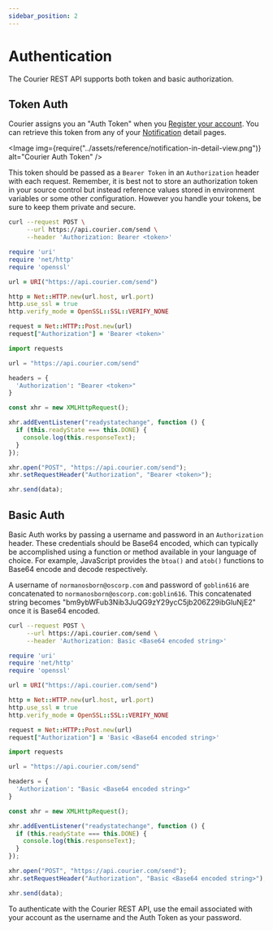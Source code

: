 ```yaml
---
sidebar_position: 2
---
```



# Authentication

The Courier REST API supports both token and basic authorization.

## Token Auth

Courier assigns you an "Auth Token" when you [Register your account](https://app.courier.com/signup). You can retrieve this token from any of your [Notification](https://app.courier.com/designer/notifications) detail pages.

<Image
  img={require("../assets/reference/notification-in-detail-view.png")}
  alt="Courier Auth Token"
/>

This token should be passed as a `Bearer Token` in an `Authorization` header with each request. Remember, it is best not to store an authorization token in your source control but instead reference values stored in environment variables or some other configuration. However you handle your tokens, be sure to keep them private and secure.

<Tabs groupId="code">
<TabItem value="bash" label="cURL">

```bash
curl --request POST \
     --url https://api.courier.com/send \
     --header 'Authorization: Bearer <token>'
```

</TabItem>
<TabItem value="ruby" label="Ruby">

```ruby
require 'uri'
require 'net/http'
require 'openssl'

url = URI("https://api.courier.com/send")

http = Net::HTTP.new(url.host, url.port)
http.use_ssl = true
http.verify_mode = OpenSSL::SSL::VERIFY_NONE

request = Net::HTTP::Post.new(url)
request["Authorization"] = 'Bearer <token>'
```

</TabItem>
<TabItem value="python" label="Python">

```python
import requests

url = "https://api.courier.com/send"

headers = {
  'Authorization': "Bearer <token>"
}
```

</TabItem>
<TabItem value="js" label="JavaScript">

```js
const xhr = new XMLHttpRequest();

xhr.addEventListener("readystatechange", function () {
  if (this.readyState === this.DONE) {
    console.log(this.responseText);
  }
});

xhr.open("POST", "https://api.courier.com/send");
xhr.setRequestHeader("Authorization", "Bearer <token>");

xhr.send(data);
```

</TabItem>
</Tabs>

## Basic Auth

Basic Auth works by passing a username and password in an `Authorization` header. These credentials should be Base64 encoded, which can typically be accomplished using a function or method available in your language of choice. For example, JavaScript provides the `btoa()` and `atob()` functions to Base64 encode and decode respectively.

A username of `normanosborn@oscorp.com` and password of `goblin616` are concatenated to `normanosborn@oscorp.com:goblin616`. This concatenated string becomes "bm9ybWFub3Nib3JuQG9zY29ycC5jb206Z29ibGluNjE2" once it is Base64 encoded.

<Tabs groupId="code">
<TabItem value="bash" label="cURL">

```bash
curl --request POST \
     --url https://api.courier.com/send \
     --header 'Authorization: Basic <Base64 encoded string>'
```

</TabItem>
<TabItem value="ruby" label="Ruby">

```ruby
require 'uri'
require 'net/http'
require 'openssl'

url = URI("https://api.courier.com/send")

http = Net::HTTP.new(url.host, url.port)
http.use_ssl = true
http.verify_mode = OpenSSL::SSL::VERIFY_NONE

request = Net::HTTP::Post.new(url)
request["Authorization"] = 'Basic <Base64 encoded string>'
```

</TabItem>
<TabItem value="python" label="Python">

```python
import requests

url = "https://api.courier.com/send"

headers = {
  'Authorization': "Basic <Base64 encoded string>"
}
```

</TabItem>
<TabItem value="js" label="JavaScript">

```js
const xhr = new XMLHttpRequest();

xhr.addEventListener("readystatechange", function () {
  if (this.readyState === this.DONE) {
    console.log(this.responseText);
  }
});

xhr.open("POST", "https://api.courier.com/send");
xhr.setRequestHeader("Authorization", "Basic <Base64 encoded string>");

xhr.send(data);
```

</TabItem>
</Tabs>

To authenticate with the Courier REST API, use the email associated with your account as the username and the Auth Token as your password.
